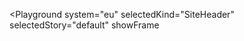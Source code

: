 

<Playground
  system="eu"
  selectedKind="SiteHeader"
  selectedStory="default"
  showFrame
>
  <SiteHeader
    logo={demoContent.logo}
    languageSelector={demoContent.languageSelector}
    searchForm={demoContent.searchForm}
  />
</Playground>
